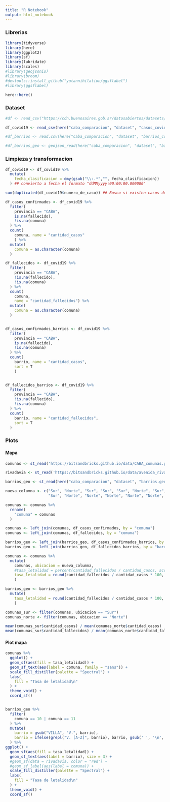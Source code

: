 ```yaml
---
title: "R Notebook"
output: html_notebook
---
```


### Librerias

```r
library(tidyverse)
library(here)
library(ggplot2)
library(sf)
library(lubridate)
library(scales)
#library(geojsonio)
#library(broom)
#devtools::install_github("yutannihilation/ggsflabel")
#library(ggsflabel)

here::here()
```

### Dataset

```r
#df <- read_csv("https://cdn.buenosaires.gob.ar/datosabiertos/datasets/salud/casos-covid-19/casos_covid19.csv", encoding = "UTF-8")

df_covid19 <- read_csv(here("caba_comparacion", "dataset", "casos_covid19.csv"))

#df_barrios <- read.csv(here("caba_comparacion", "dataset", "barrios_comunas.csv"), sep = ";")

#df_barrios_geo <- geojson_read(here("caba_comparacion", "dataset", "barrios.geojson"),  what = "sp")
```

### Limpieza y transformacion

```r
df_covid19 <- df_covid19 %>% 
  mutate(
    fecha_clasificacion = dmy(gsub("\\:.*","", fecha_clasificacion))
  ) ## convierto a fecha el formato "ddMMyyyy:00:00:00.000000"

sum(duplicated(df_covid19$numero_de_caso)) ## Busco si existen casos duplicados

df_casos_confirmados <- df_covid19 %>% 
  filter(
    provincia == "CABA",
    is.na(fallecido),
    !is.na(comuna)
  ) %>% 
  count(
    comuna, name = "cantidad_casos"
    ) %>% 
  mutate(
    comuna = as.character(comuna)
  ) 

df_fallecidos <- df_covid19 %>% 
  filter(
    provincia == "CABA",
    !is.na(fallecido),
    !is.na(comuna)
  ) %>% 
  count(
    comuna, 
    name = "cantidad_fallecidos") %>% 
  mutate(
    comuna = as.character(comuna)
  )


df_casos_confirmados_barrios <- df_covid19 %>% 
  filter(
    provincia == "CABA",
    is.na(fallecido),
    !is.na(comuna)
  ) %>% 
  count(
    barrio, name = "cantidad_casos",
    sort = T
    )


df_fallecidos_barrios <- df_covid19 %>%
  filter(
    provincia == "CABA",
    !is.na(fallecido),
    !is.na(comuna)
  ) %>% 
  count(
    barrio, name = "cantidad_fallecidos",
    sort = T
  )
```

### Plots

#### Mapa

```r
comunas <- st_read('https://bitsandbricks.github.io/data/CABA_comunas.geojson')

rivadavia <- st_read('https://bitsandbricks.github.io/data/avenida_rivadavia.geojson')

barrios_geo <- st_read(here("caba_comparacion", "dataset", "barrios.geojson")) 

nueva_columna <- c("Sur", "Norte", "Sur", "Sur", "Sur", "Norte", "Sur", "Sur", 
                   "Sur", "Norte", "Norte", "Norte", "Norte", "Norte", "Norte")

comunas <- comunas %>% 
  rename(
    "comuna" = comunas
  )

comunas <- left_join(comunas, df_casos_confirmados, by = "comuna")
comunas <- left_join(comunas, df_fallecidos, by = "comuna")

barrios_geo <- left_join(barrios_geo, df_casos_confirmados_barrios, by = "barrio")
barrios_geo <- left_join(barrios_geo, df_fallecidos_barrios, by = "barrio")

comunas <- comunas %>% 
  mutate(
    comunas, ubicacion = nueva_columna,
    #tasa_letalidad = percent(cantidad_fallecidos / cantidad_casos, accuracy = 0.01)
    tasa_letalidad = round(cantidad_fallecidos / cantidad_casos * 100, digits = 2)
    )

barrios_geo <- barrios_geo %>% 
  mutate(
    tasa_letalidad = round(cantidad_fallecidos / cantidad_casos * 100, digits = 2)
    )

comunas_sur <- filter(comunas, ubicacion == "Sur")
comunas_norte <- filter(comunas, ubicacion == "Norte")

mean(comunas_sur$cantidad_casos) / mean(comunas_norte$cantidad_casos)
mean(comunas_sur$cantidad_fallecidos) / mean(comunas_norte$cantidad_fallecidos)
```

#### Plot mapa

```r

comunas %>% 
  ggplot() + 
  geom_sf(aes(fill = tasa_letalidad)) +
  geom_sf_text(aes(label = comuna, family = "sans")) +
  scale_fill_distiller(palette = "Spectral") +
  labs(
    fill = "Tasa de letalidad\n"
  ) +
  theme_void() +
  coord_sf()


barrios_geo %>% 
  filter(
    comuna == 10 | comuna == 11
  ) %>% 
  mutate(
    barrio = gsub("VILLA", "V.", barrio),
    barrio = ifelse(grepl("V. [A-Z]", barrio), barrio, gsub(' ', '\n', barrio))
  ) %>% 
ggplot() +
  geom_sf(aes(fill = tasa_letalidad)) +
  geom_sf_text(aes(label = barrio), size = 3) +
  #geom_sf(data = rivadavia, color = "red") +
  #geom_sf_label(aes(label = comuna)) +
  scale_fill_distiller(palette = "Spectral") +
  labs(
    fill = "Tasa de letalidad\n"
  ) +
  theme_void() +
  coord_sf()
```

